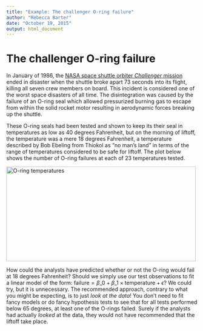 ```yaml
---
title: "Example: The challenger O-ring failure"
author: "Rebecca Barter"
date: "October 19, 2015"
output: html_document
---
```


# The challenger O-ring failure

In January of 1986, the [NASA space shuttle orbiter *Challenger* mission](https://en.wikipedia.org/wiki/Space_Shuttle_Challenger_disaster) ended in disaster when the shuttle broke apart 73 seconds into its flight, killing all seven crew members on board. This incident is considered one of the worst space disasters of all time. The disintegration was caused by the failure of an O-ring seal which allowed pressurized burning gas to escape from within the solid rocket motor resulting in aerodynamic forces breaking up the shuttle.

These O-ring seals had been tested and shown to keep its their seal in temperatures as low as 40 degrees Fahrenheit, but on the morning of liftoff, the temperature was a mere 18 degrees Fahrenheit, a temperature described by Bob Ebeling from Thiokol as "no man's land" in terms of the range of temperatures considered to be safe for liftoff. The plot below shows the number of O-ring failures at each of 23 temperatures tested.

<img src="oring.png" alt = "O-ring temperatures" style="width:500px;height:250px;">


How could the analysts have predicted whether or not the O-ring would fail at 18 degrees Fahrenheit? Should we simply use our test observations to fit a linear model of the form: $\text{failure} = \beta\_0 + \beta\_1 \times \text{temperature} + \epsilon$? We could try, but it is unnecessary. The recommended approach, contrary to what you might be expecting, is to just *look at the data*! You don't need to fit fancy models or do fancy hypothesis tests to see that for all tests performed below 65 degrees, at least one of the O-rings failed. Surely if the analysts had actually *looked* at the data, they would not have recommended that the liftoff take place.


<!--
One approach might have been to use OLS to fit a linear model of the form

$$\text{failure} = \beta\_0 + \beta\_1 \times \text{temperature} + \epsilon$$

where we could estimate $\beta\_0$ and $\beta\_1$ using the 23 observations we already had. This is 
-->




